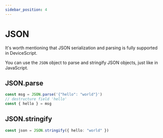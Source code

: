 ```yaml
---
sidebar_position: 4
---
```


# JSON

It's worth mentioning that JSON serialization and parsing is fully supported in DeviceScript.

You can use the `JSON` object to parse and stringify JSON objects, just like in JavaScript.

## JSON.parse

```ts
const msg = JSON.parse('{"hello": "world"}')
// destructure field 'hello'
const { hello } = msg
```

## JSON.stringify

```ts
const json = JSON.stringify({ hello: "world" })
```
